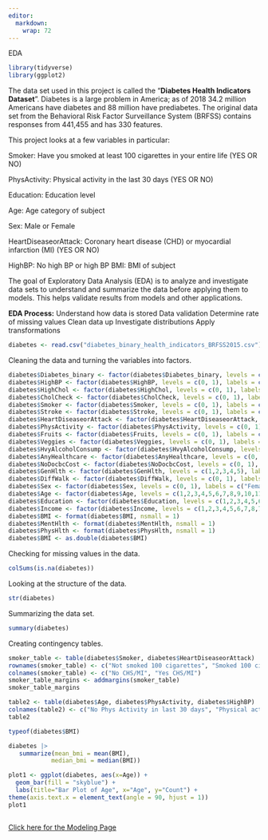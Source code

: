 ```yaml
---
editor: 
  markdown: 
    wrap: 72
---
```


EDA

```r
library(tidyverse)
library(ggplot2)
```

The data set used in this project is called the "**Diabetes Health
Indicators Dataset**". Diabetes is a large problem in America; as of
2018 34.2 million Americans have diabetes and 88 million have
prediabetes. The original data set from the Behavioral Risk Factor
Surveillance System (BRFSS) contains responses from 441,455 and has 330
features.

This project looks at a few variables in particular:

Smoker: Have you smoked at least 100 cigarettes in your entire life (YES
OR NO)

PhysActivity: Physical activity in the last 30 days (YES OR NO)

Education: Education level

Age: Age category of subject

Sex: Male or Female

HeartDiseaseorAttack: Coronary heart disease (CHD) or myocardial
infarction (MI) (YES OR NO)

HighBP: No high BP or high BP BMI: BMI of subject

The goal of Exploratory Data Analysis (EDA) is to analyze and
investigate data sets to understand and summarize the data before
applying them to models. This helps validate results from models and
other applications.

**EDA Process:** Understand how data is stored Data validation Determine
rate of missing values Clean data up Investigate distributions Apply
transformations

```r
diabetes <- read.csv("diabetes_binary_health_indicators_BRFSS2015.csv")
```

Cleaning the data and turning the variables into factors.

```r
diabetes$Diabetes_binary <- factor(diabetes$Diabetes_binary, levels = c(0, 1, 2), labels = c("No diabetes", "prediabetes", "diabetes"))
diabetes$HighBP <- factor(diabetes$HighBP, levels = c(0, 1), labels = c("No high BP", "High BP"))
diabetes$HighChol <- factor(diabetes$HighChol, levels = c(0, 1), labels = c("No high cholesterol", "High cholesterol"))
diabetes$CholCheck <- factor(diabetes$CholCheck, levels = c(0, 1), labels = c("No chol check in 5 years", "Yes chol check in 5 years"))
diabetes$Smoker <- factor(diabetes$Smoker, levels = c(0, 1), labels = c("No", "Yes"))
diabetes$Stroke <- factor(diabetes$Stroke, levels = c(0, 1), labels = c("No", "Yes"))
diabetes$HeartDiseaseorAttack <- factor(diabetes$HeartDiseaseorAttack, levels = c(0, 1), labels = c("No", "Yes"))
diabetes$PhysActivity <- factor(diabetes$PhysActivity, levels = c(0, 1), labels = c("No", "Yes"))
diabetes$Fruits <- factor(diabetes$Fruits, levels = c(0, 1), labels = c("No", "Yes"))
diabetes$Veggies <- factor(diabetes$Veggies, levels = c(0, 1), labels = c("No", "Yes"))
diabetes$HvyAlcoholConsump <- factor(diabetes$HvyAlcoholConsump, levels = c(0, 1), labels = c("No", "Yes"))
diabetes$AnyHealthcare <- factor(diabetes$AnyHealthcare, levels = c(0, 1), labels = c("No", "Yes"))
diabetes$NoDocbcCost <- factor(diabetes$NoDocbcCost, levels = c(0, 1), labels = c("No", "Yes"))
diabetes$GenHlth <- factor(diabetes$GenHlth, levels = c(1,2,3,4,5), labels = c("Excellent", "Very good", "Good", "Fair", "Poor"))
diabetes$DiffWalk <- factor(diabetes$DiffWalk, levels = c(0, 1), labels = c("No", "Yes"))
diabetes$Sex <- factor(diabetes$Sex, levels = c(0, 1), labels = c("Female", "Male"))
diabetes$Age <- factor(diabetes$Age, levels = c(1,2,3,4,5,6,7,8,9,10,11,12,13), labels = c("Age 18 to 24","Age 25 to 29","Age 30 to 34","Age 35 to 39","Age 40 to 44","Age 45 to 49","Age 50 to 54","Age 55 to 59","Age 60 to 64","Age 65 to 69","Age 70 to 74","Age 75 to 79","Age 80 or older"))
diabetes$Education <- factor(diabetes$Education, levels = c(1,2,3,4,5,6,9), labels = c("Never attended school or only kindergarten","Grades 1 through 8 (Elementary)", "Grades 9 through 11 (Some high school)", "Grade 12 or GED (High school graduate)", "College 1 year to 3 years (Some college or technical school)", "College 4 years or more (College graduate)", "Refused"))
diabetes$Income <- factor(diabetes$Income, levels = c(1,2,3,4,5,6,7,8,77,99), labels = c("Less than $10,000", "Less than $15,000 ($10,000 to less than $15,000)", "Less than $20,000 ($15,000 to less than $20,000)", "Less than $25,000 ($20,000 to less than $25,000)", "Less than $35,000 ($25,000 to less than $35,000)", "Less than $50,000 ($35,000 to less than $50,000)", "Less than $75,000 ($50,000 to less than $75,000)", "$75,000 or more", "Don’t know/Not sure", "Refused"))
diabetes$BMI <- format(diabetes$BMI, nsmall = 1)
diabetes$MentHlth <- format(diabetes$MentHlth, nsmall = 1)
diabetes$PhysHlth <- format(diabetes$PhysHlth, nsmall = 1)
diabetes$BMI <- as.double(diabetes$BMI)
```

Checking for missing values in the data.

```r
colSums(is.na(diabetes))
```

Looking at the structure of the data.

```r
str(diabetes)
```

Summarizing the data set.

```r
summary(diabetes)
```

Creating contingency tables.

```r
smoker_table <- table(diabetes$Smoker, diabetes$HeartDiseaseorAttack)
rownames(smoker_table) <- c("Not smoked 100 cigarettes", "Smoked 100 cigarettes")
colnames(smoker_table) <- c("No CHS/MI", "Yes CHS/MI")
smoker_table_margins <- addmargins(smoker_table)
smoker_table_margins
```

```r
table2 <- table(diabetes$Age, diabetes$PhysActivity, diabetes$HighBP)
colnames(table2) <- c("No Phys Activity in last 30 days", "Physical activity in last 30 days")
table2
```

```r
typeof(diabetes$BMI)
```

```r
diabetes |>
   summarize(mean_bmi = mean(BMI),
            median_bmi = median(BMI))
```

```r
plot1 <- ggplot(diabetes, aes(x=Age)) + 
  geom_bar(fill = "skyblue") + 
  labs(title="Bar Plot of Age", x="Age", y="Count") +
theme(axis.text.x = element_text(angle = 90, hjust = 1))
plot1
```

```r

```

[Click here for the Modeling Page](Modeling.html)
